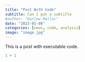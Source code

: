 ```yaml
---
title: "Post With Code"
subtitle: Can I put a subtitle
#author: "Harlow Malloc"
date: "2023-01-08"
categories: [news, code, analysis]
image: "image.jpg"
---
```


This is a post with executable code.

```r
1 + 1
```
